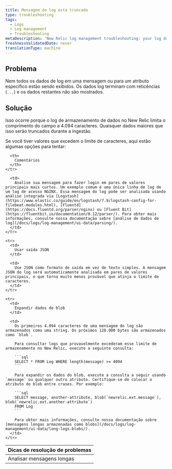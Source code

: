 ```yaml
---
title: Mensagem do log está truncada
type: troubleshooting
tags:
  - Logs
  - Log management
  - Troubleshooting
metaDescription: 'New Relic log management troubleshooting: your log data is not being displayed completely; it ends incompletely, with an ellipses.'
freshnessValidatedDate: never
translationType: machine
---
```


## Problema

Nem todos os dados de log em uma mensagem ou para um atributo específico estão sendo exibidos. Os dados log terminam com reticências (`...`) e os dados restantes não são mostrados.

## Solução

Isso ocorre porque o log de armazenamento de dados no New Relic limita o comprimento do campo a 4.094 caracteres. Quaisquer dados maiores que isso serão truncados durante a ingestão.

Se você tiver valores que excedem o limite de caracteres, aqui estão algumas opções para tentar:

<table>
  <thead>
    <tr>
      <th style={{ width: "200px" }}>
        Dicas de resolução de problemas
      </th>

      <th>
        Comentários
      </th>
    </tr>
  </thead>

  <tbody>
    <tr>
      <td>
        Analisar mensagens longas
      </td>

      <td>
        Analise sua mensagem para fazer login em pares de valores principais mais curtos. Um exemplo comum é uma única linha de log de um log de acesso NGINX. Essa mensagem do log pode ser analisada usando análise integrada via [Logstash](https://www.elastic.co/guide/en/logstash/7.9/logstash-config-for-filebeat-modules.html), [Fluentd](https://docs.fluentd.org/parser/nginx) ou [Fluent Bit](https://fluentbit.io/documentation/0.12/parser/). Para obter mais informações, consulte nossa documentação sobre [análise de dados de log](/docs/logs/log-management/ui-data/parsing/).
      </td>
    </tr>

    <tr>
      <td>
        Usar saída JSON
      </td>

      <td>
        Use JSON como formato de saída em vez de texto simples. A mensagem JSON do log será automaticamente analisada em pares de valores principais, o que torna muito menos provável que atinja o limite de caracteres.
      </td>
    </tr>

    <tr>
      <td>
        Expandir dados de blob
      </td>

      <td>
        Os primeiros 4.094 caracteres de uma mensagem do log são armazenados como uma string. Os próximos 128.000 bytes são armazenados como `blob`.

        Para consultar logs que provavelmente excederam esse limite de armazenamento no New Relic, execute a seguinte consulta:

        ```sql
        SELECT * FROM Log WHERE length(message) >= 4094
        ```

        Para expandir os dados do blob, execute a consulta a seguir usando `message` ou qualquer outro atributo. Certifique-se de colocar o atributo do blob entre crases. Por exemplo:

        ```sql
        SELECT message, another-attribute, blob(`newrelic.ext.message`), blob(`newrelic.ext.another-attribute`)
        FROM Log
        ```

        Para obter mais informações, consulte nossa documentação sobre [mensagens longas armazenadas como blobs](/docs/logs/log-management/ui-data/long-logs-blobs/).
      </td>
    </tr>
  </tbody>
</table>
